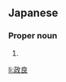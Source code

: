 ==Japanese==
{{ja-kanjitab|まさ|よし}}

===Proper noun===
{{ja-pos|まさよし|proper}}

# {{given name|male|lang=ja|sort=まさよし}}

[[li:政良]]